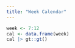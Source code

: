 ```yaml
---
title: "Week Calendar"
---
```



```r
week <- 7:12
cal <- data.frame(week)
cal |> gt::gt()
```

